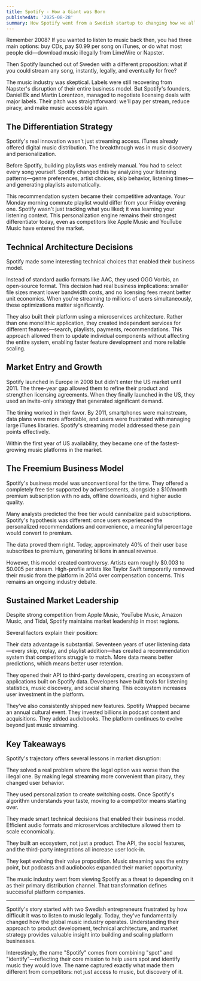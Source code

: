 ```yaml
---
title: Spotify - How a Giant was Born
publishedAt: '2025-08-28'
summary: How Spotify went from a Swedish startup to changing how we all listen to music.
---
```


Remember 2008? If you wanted to listen to music back then, you had three main options: buy CDs, pay $0.99 per song on iTunes, or do what most people did—download music illegally from LimeWire or Napster.

Then Spotify launched out of Sweden with a different proposition: what if you could stream any song, instantly, legally, and eventually for free?

The music industry was skeptical. Labels were still recovering from Napster's disruption of their entire business model. But Spotify's founders, Daniel Ek and Martin Lorentzon, managed to negotiate licensing deals with major labels. Their pitch was straightforward: we'll pay per stream, reduce piracy, and make music accessible again.

## The Differentiation Strategy

Spotify's real innovation wasn't just streaming access. iTunes already offered digital music distribution. The breakthrough was in music discovery and personalization.

Before Spotify, building playlists was entirely manual. You had to select every song yourself. Spotify changed this by analyzing your listening patterns—genre preferences, artist choices, skip behavior, listening times—and generating playlists automatically.

This recommendation system became their competitive advantage. Your Monday morning commute playlist would differ from your Friday evening one. Spotify wasn't just tracking what you liked; it was learning your listening context. This personalization engine remains their strongest differentiator today, even as competitors like Apple Music and YouTube Music have entered the market.

## Technical Architecture Decisions

Spotify made some interesting technical choices that enabled their business model.

Instead of standard audio formats like AAC, they used OGG Vorbis, an open-source format. This decision had real business implications: smaller file sizes meant lower bandwidth costs, and no licensing fees meant better unit economics. When you're streaming to millions of users simultaneously, these optimizations matter significantly.

They also built their platform using a microservices architecture. Rather than one monolithic application, they created independent services for different features—search, playlists, payments, recommendations. This approach allowed them to update individual components without affecting the entire system, enabling faster feature development and more reliable scaling.

## Market Entry and Growth

Spotify launched in Europe in 2008 but didn't enter the US market until 2011. The three-year gap allowed them to refine their product and strengthen licensing agreements. When they finally launched in the US, they used an invite-only strategy that generated significant demand.

The timing worked in their favor. By 2011, smartphones were mainstream, data plans were more affordable, and users were frustrated with managing large iTunes libraries. Spotify's streaming model addressed these pain points effectively.

Within the first year of US availability, they became one of the fastest-growing music platforms in the market.

## The Freemium Business Model

Spotify's business model was unconventional for the time. They offered a completely free tier supported by advertisements, alongside a $10/month premium subscription with no ads, offline downloads, and higher audio quality.

Many analysts predicted the free tier would cannibalize paid subscriptions. Spotify's hypothesis was different: once users experienced the personalized recommendations and convenience, a meaningful percentage would convert to premium.

The data proved them right. Today, approximately 40% of their user base subscribes to premium, generating billions in annual revenue.

However, this model created controversy. Artists earn roughly $0.003 to $0.005 per stream. High-profile artists like Taylor Swift temporarily removed their music from the platform in 2014 over compensation concerns. This remains an ongoing industry debate.

## Sustained Market Leadership

Despite strong competition from Apple Music, YouTube Music, Amazon Music, and Tidal, Spotify maintains market leadership in most regions.

Several factors explain their position:

Their data advantage is substantial. Seventeen years of user listening data—every skip, replay, and playlist addition—has created a recommendation system that competitors struggle to match. More data means better predictions, which means better user retention.

They opened their API to third-party developers, creating an ecosystem of applications built on Spotify data. Developers have built tools for listening statistics, music discovery, and social sharing. This ecosystem increases user investment in the platform.

They've also consistently shipped new features. Spotify Wrapped became an annual cultural event. They invested billions in podcast content and acquisitions. They added audiobooks. The platform continues to evolve beyond just music streaming.

## Key Takeaways

Spotify's trajectory offers several lessons in market disruption:

They solved a real problem where the legal option was worse than the illegal one. By making legal streaming more convenient than piracy, they changed user behavior.

They used personalization to create switching costs. Once Spotify's algorithm understands your taste, moving to a competitor means starting over.

They made smart technical decisions that enabled their business model. Efficient audio formats and microservices architecture allowed them to scale economically.

They built an ecosystem, not just a product. The API, the social features, and the third-party integrations all increase user lock-in.

They kept evolving their value proposition. Music streaming was the entry point, but podcasts and audiobooks expanded their market opportunity.

The music industry went from viewing Spotify as a threat to depending on it as their primary distribution channel. That transformation defines successful platform companies.

---

Spotify's story started with two Swedish entrepreneurs frustrated by how difficult it was to listen to music legally. Today, they've fundamentally changed how the global music industry operates. Understanding their approach to product development, technical architecture, and market strategy provides valuable insight into building and scaling platform businesses.

Interestingly, the name "Spotify" comes from combining "spot" and "identify"—reflecting their core mission to help users spot and identify music they would love. The name captured exactly what made them different from competitors: not just access to music, but discovery of it.